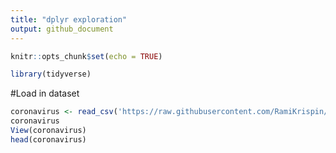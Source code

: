 ```yaml
---
title: "dplyr exploration"
output: github_document
---
```


```r
knitr::opts_chunk$set(echo = TRUE)
```

```r
library(tidyverse)
```

#Load in dataset
```r
coronavirus <- read_csv('https://raw.githubusercontent.com/RamiKrispin/coronavirus-csv/master/coronavirus_dataset.csv', col_types = cols(Province.State = col_character()))
coronavirus
View(coronavirus)
head(coronavirus)
```

